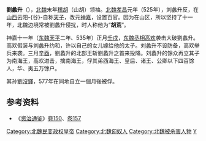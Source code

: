 '''劉蠡升'''（{{bd||？|535年||catIdx=L刘}}），[[北魏|北魏]]末年[[稽胡|稽胡]]（山胡）领袖。[[北魏|北魏]][[孝昌_(年号)|孝昌]]元年（525年），刘蠡升反，在[[山西|山西]]云阳-{谷}-自称[[天子|天子]]，改元[[神嘉|神嘉]]，设置百官。因为在山区，所以坚持了十一年，北魏边境常被劉蠡升侵扰，时人称他为“'''胡荒'''”。

神嘉十一年（[[东魏|东魏]][[天平_(东魏)|天平]]二年、535年）正月[[壬戌|壬戌]]，[[东魏|东魏]][[丞相|丞相]][[高欢|高欢]]袭击大破劉蠡升。高欢假装与刘蠡升约和，许以自己的女儿嫁给他的太子。刘蠡升不设防备，高欢举兵来袭。三月[[辛酉|辛酉]]，劉蠡升的北部王斩劉蠡升之首来投降。刘蠡升的馀众再立其子为南海王，高欢进击，擒南海王，俘其弟西海王、皇后、诸王、公卿以下四百馀人，华、夷五万馀户。

其孙[[劉沒鐸|劉沒鐸]]，577年在同地自立一個月後被俘。

== 参考资料 ==
*《[[资治通鉴|资治通鉴]]》[[s:資治通鑑/卷150|卷150]]、[[s:資治通鑑/卷157|卷157]]

[[Category:北魏民变政权皇帝|Category:北魏民变政权皇帝]]
[[Category:北魏匈奴人|Category:北魏匈奴人]]
[[Category:北魏被杀害人物|Category:北魏被杀害人物]]
[[Category:刘姓|Y]]